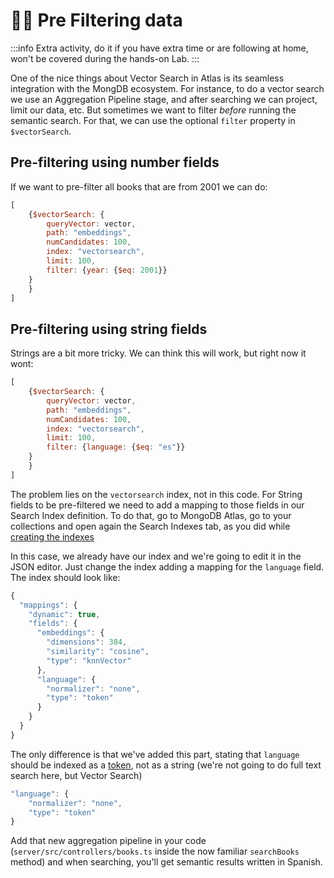 # 🦸‍♂️ Pre Filtering data 

:::info
Extra activity, do it if you have extra time or are following at home, won't be covered during the hands-on Lab.
:::

One of the nice things about Vector Search in Atlas is its seamless integration with the MongDB ecosystem. For instance, to do a vector search we use an Aggregation Pipeline stage, and after searching we can project, limit our data, etc. But sometimes we want to filter _before_ running the semantic search. For that, we can use the optional `filter` property in `$vectorSearch`.

## Pre-filtering using number fields

If we want to pre-filter all books that are from 2001 we can do:

```js
[
    {$vectorSearch: {
        queryVector: vector,
        path: "embeddings",
        numCandidates: 100,
        index: "vectorsearch",
        limit: 100,
        filter: {year: {$eq: 2001}}
    }
    }
]
```

## Pre-filtering using string fields

Strings are a bit more tricky. We can think this will work, but right now it wont:

```js
[
    {$vectorSearch: {
        queryVector: vector,
        path: "embeddings",
        numCandidates: 100,
        index: "vectorsearch",
        limit: 100,
        filter: {language: {$eq: "es"}}
    }
    }
]
```

The problem lies on the `vectorsearch` index, not in this code. For String fields to be pre-filtered we need to add a mapping to those fields in our Search Index definition. To do that, go to MongoDB Atlas, go to your collections and open again the Search Indexes tab, as you did while [creating the indexes](/docs/vector-search/create-index)

In this case, we already have our index and we're going to edit it in the JSON editor. Just change the index adding a mapping for the `language` field. The index should look like:

```js
{
  "mappings": {
    "dynamic": true,
    "fields": {
      "embeddings": {
        "dimensions": 384,
        "similarity": "cosine",
        "type": "knnVector"
      },
      "language": {
        "normalizer": "none",
        "type": "token"
      }
    }
  }
}
```

The only difference is that we've added this part, stating that `language` should be indexed as a [token](https://www.mongodb.com/docs/atlas/atlas-search/field-types/token-type/), not as a string (we're not going to do full text search here, but Vector Search)

```js
"language": {
    "normalizer": "none",
    "type": "token"
}
```

Add that new aggregation pipeline in your code (`server/src/controllers/books.ts` inside the now familiar `searchBooks` method) and when searching, you'll get semantic results written in Spanish.
